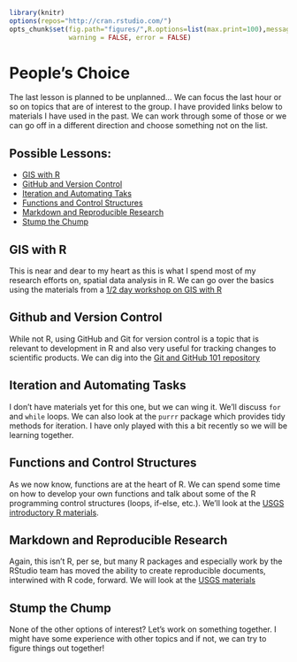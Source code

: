 ```r
library(knitr)
options(repos="http://cran.rstudio.com/")
opts_chunk$set(fig.path="figures/",R.options=list(max.print=100),message = FALSE,
               warning = FALSE, error = FALSE)
```

# People's Choice
The last lesson is planned to be unplanned...  We can focus the last hour or so on topics that are of interest to the group.  I have provided links below to materials I have used in the past.  We can work through some of those or we can go off in a different direction and choose something not on the list.  

## Possible Lessons:

- [GIS with R](#gis-with-r)
- [GitHub and Version Control](#github-and-version-control)
- [Iteration and Automating Taks](#iteration-and-automating-tasks)
- [Functions and Control Structures](#functions-and-control-structures)
- [Markdown and Reproducible Research](#markdown-and-reproducible-research)
- [Stump the Chump](#stump-the-chump)

## GIS with R

This is near and dear to my heart as this is what I spend most of my research efforts on, spatial data analysis in R.  We can go over the basics using the materials from a [1/2 day workshop on GIS with R](https://github.com/usepa/intro_gis_with_r) 

## Github and Version Control 

While not R, using GitHub and Git for version control is a topic that is relevant to development in R and also very useful for tracking changes to scientific products.  We can dig into the [Git and GitHub 101 repository](https://github.com/usepa/github_101)

## Iteration and Automating Tasks

I don't have materials yet for this one, but we can wing it.  We'll discuss `for` and `while` loops.  We can also look at the `purrr` package which provides tidy methods for iteration.  I have only played with this a bit recently so we will be learning together.

## Functions and Control Structures

As we now know, functions are at the heart of R.  We can spend some time on how to develop your own functions and talk about some of the R programming control structures (loops, if-else, etc.).  We'll look at the [USGS introductory R materials](https://owi.usgs.gov/R/training-curriculum/intro-curriculum/Reproduce/#using-conditional-if-else-statements).

## Markdown and Reproducible Research

Again, this isn't R, per se, but many R packages and especially work by the RStudio team has moved the ability to create reproducible documents, interwined with R code, forward.  We will look at the [USGS materials](https://owi.usgs.gov/R/training-curriculum/intro-curriculum/Reproduce/#markdown)

## Stump the Chump

None of the other options of interest?  Let's work on something together.  I might have some experience with other topics and if not, we can try to figure things out together!